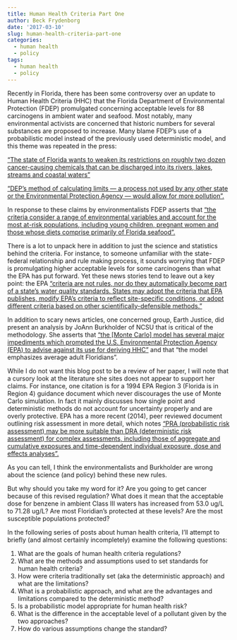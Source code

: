 ```yaml
---
title: Human Health Criteria Part One
author: Beck Frydenborg
date: '2017-03-10'
slug: human-health-criteria-part-one
categories:
  - human health
  - policy
tags:
  - human health
  - policy
---
```



Recently in Florida, there has been some controversy over an update to Human Health Criteria (HHC) that the Florida Department of Environmental Protection (FDEP) promulgated concerning acceptable levels for 88 carcinogens in ambient water and seafood. Most notably, many environmental activists are concerned that historic numbers for several substances are proposed to increase. Many blame FDEP’s use of a probabilistic model instead of the previously used deterministic model, and this theme was repeated in the press:

[“The state of Florida wants to weaken its restrictions on roughly two dozen cancer-causing chemicals that can be discharged into its rivers, lakes, streams and coastal waters”](http://www.tallahassee.com/story/news/2016/05/14/public-blasts-dep-over-new-water-toxin-standards/84382154/)

[“DEP’s method of calculating limits — a process not used by any other state or the Environmental Protection Agency — would allow for more pollution”.](http://www.tallahassee.com/story/news/2016/05/20/dep-defends-water-pollution-standards/84675594/)

In response to these claims by environmentalists FDEP asserts that [“the criteria consider a range of environmental variables and account for the most at-risk populations, including young children, pregnant women and those whose diets comprise primarily of Florida seafood”.](http://www.mypalmbeachpost.com/news/cerabino-dirty-water-shouldn-our-future-environmentalists-say/2om26RwRrwkTkffSR5kPyM/)

There is a lot to unpack here in addition to just the science and statistics behind the criteria. For instance, to someone unfamiliar with the state-federal relationship and rule making process, it sounds worrying that FDEP is promulgating higher acceptable levels for some carcinogens than what the EPA has put forward. Yet these news stories tend to leave out a key point: the EPA [“criteria are not rules, nor do they automatically become part of a state’s water quality standards. States may adopt the criteria that EPA publishes, modify EPA’s criteria to reflect site-specific conditions, or adopt different criteria based on other scientifically-defensible methods.”](https://www.epa.gov/sites/production/files/2015-10/documents/human-health-2015-update-factsheet.pdf)

In addition to scary news articles, one concerned group, Earth Justice, did present an analysis by JoAnn Burkholder of NCSU that is critical of the methodology. She asserts that [“the [Monte Carlo] model has several major impediments which prompted the U.S. Environmental Protection Agency (EPA) to advise against its use for deriving HHC”](http://earthjustice.org/sites/default/files/files/Burkholder%20Assessment.pdf) and that “the model emphasizes average adult Floridians”.

While I do not want this blog post to be a review of her paper, I will note that a cursory look at the literature she sites does not appear to support her claims. For instance, one citation is for a 1994 EPA Region 3 (Florida is in Region 4) guidance document which never discourages the use of Monte Carlo simulation. In fact it mainly discusses how single point and deterministic methods do not account for uncertainty properly and are overly protective. EPA has a more recent (2014), peer reviewed document outlining risk assessment in more detail, which notes [“PRA (probabilistic risk assessment) may be more suitable than DRA (deterministic risk assessment) for complex assessments, including those of aggregate and cumulative exposures and time-dependent individual exposure, dose and effects analyses”.](https://nepis.epa.gov/Exe/ZyNET.exe/P100JW7J.TXT?ZyActionD=ZyDocument&Client=EPA&Index=2011+Thru+2015&Docs=&Query=&Time=&EndTime=&SearchMethod=1&TocRestrict=n&Toc=&TocEntry=&QField=&QFieldYear=&QFieldMonth=&QFieldDay=&IntQFieldOp=0&ExtQFieldOp=0&XmlQuery=&File=D%3A%5Czyfiles%5CIndex%20Data%5C11thru15%5CTxt%5C00000011%5CP100JW7J.txt&User=ANONYMOUS&Password=anonymous&SortMethod=h%7C-&MaximumDocuments=1&FuzzyDegree=0&ImageQuality=r75g8/r75g8/x150y150g16/i425&Display=hpfr&DefSeekPage=x&SearchBack=ZyActionL&Back=ZyActionS&BackDesc=Results%20page&MaximumPages=1&ZyEntry=1&SeekPage=x&ZyPURL)

As you can tell, I think the environmentalists and Burkholder are wrong about the science (and policy) behind these new rules.

But why should you take my word for it? Are you going to get cancer because of this revised regulation? What does it mean that the acceptable dose for benzene in ambient Class III waters has increased from 53.0 ug/L to 71.28 ug/L? Are most Floridian’s protected at these levels? Are the most susceptible populations protected?

In the following series of posts about human health criteria, I’ll attempt to briefly (and almost certainly incompletely) examine the following questions:

 1.   What are the goals of human health criteria regulations?
 2.   What are the methods and assumptions used to set standards for human health criteria?
 3.   How were criteria traditionally set (aka the deterministic approach) and what are the limitations?
 4.   What is a probabilistic approach, and what are the advantages and limitations compared to the deterministic method?
 5.   Is a probabilistic model appropriate for human health risk?
 6.   What is the difference in the acceptable level of a pollutant given by the two approaches?
 7.   How do various assumptions change the standard?

